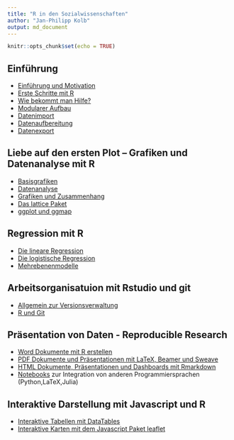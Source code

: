 ```yaml
---
title: "R in den Sozialwissenschaften"
author: "Jan-Philipp Kolb"
output: md_document
---
```


```r
knitr::opts_chunk$set(echo = TRUE)
```

## Einführung

- [Einführung und Motivation](https://japhilko.github.io/RSocialScience/intro/) 
- [Erste Schritte mit R](https://japhilko.github.io/RSocialScience/ersteSchritte)
- [Wie bekommt man Hilfe?](https://japhilko.github.io/RSocialScience/hilfe/)
- [Modularer Aufbau](https://japhilko.github.io/RSocialScience/Rmodular/)
- [Datenimport](https://japhilko.github.io/RSocialScience/import/) 
- [Datenaufbereitung](https://japhilko.github.io/RSocialScience/Datenaufbereitung)
- [Datenexport](https://japhilko.github.io/RSocialScience/export/) 

## Liebe auf den ersten Plot – Grafiken und Datenanalyse mit R	
   
- [Basisgrafiken](https://japhilko.github.io/RSocialScience/simpleGraphics/) 
- [Datenanalyse](https://japhilko.github.io/RSocialScience/Datenanalyse)
- [Grafiken und Zusammenhang](https://japhilko.github.io/RSocialScience/multidimensional)
- [Das lattice Paket](https://japhilko.github.io/RSocialScience/lattice)   
- [ggplot und ggmap](https://japhilko.github.io/RSocialScience/ggplot)


## Regression mit R

- [Die lineare Regression](https://japhilko.github.io/RSocialScience/linreg)   
- [Die logistische Regression](https://japhilko.github.io/RSocialScience/logreg)   
- [Mehrebenenmodelle](https://japhilko.github.io/RSocialScience/multilevel/)

## Arbeitsorganisatuion mit Rstudio und git

- [Allgemein zur Versionsverwaltung](https://japhilko.github.io/RSocialScience/Versionsverwaltung) 
- [R und Git](https://japhilko.github.io/RSocialScience/rgit) 

## Präsentation von Daten - Reproducible Research

- [Word Dokumente mit R erstellen](https://japhilko.github.io/RSocialScience/r2wd) 
- [PDF Dokumente und Präsentationen mit LaTeX, Beamer und Sweave](https://japhilko.github.io/RSocialScience/r2pdf) 
- [HTML Dokumente, Präsentationen und Dashboards mit Rmarkdown](https://japhilko.github.io/RSocialScience/rmarkdown) 
- [Notebooks](https://japhilko.github.io/RSocialScience/notebooks) zur Integration von anderen Programmiersprachen (Python,LaTeX,Julia) 

## Interaktive Darstellung mit Javascript und R

- [Interaktive Tabellen mit DataTables](https://japhilko.github.io/RSocialScience/DataTables) 
- [Interaktive Karten mit dem Javascript Paket leaflet](https://japhilko.github.io/RSocialScience/leaflet) 

